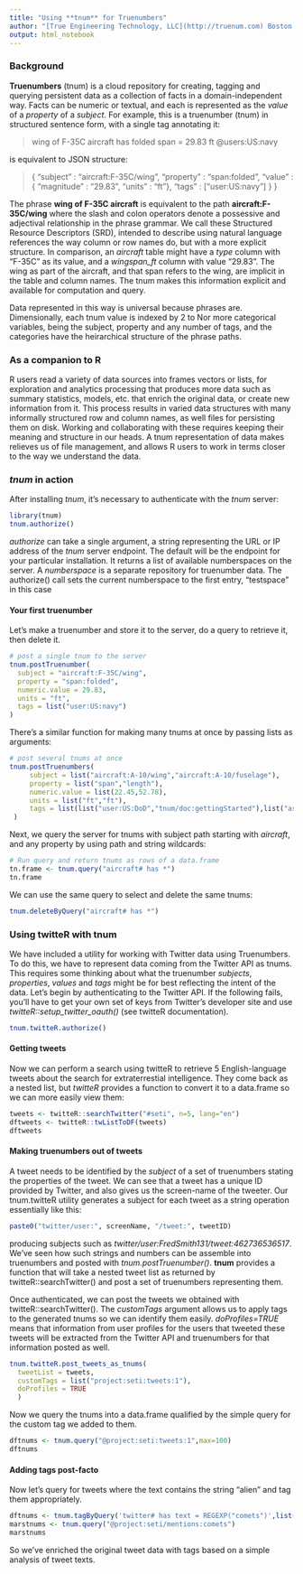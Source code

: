 ```yaml
---
title: "Using **tnum** for Truenumbers"
author: "[True Engineering Technology, LLC](http://truenum.com) Boston MA" 
output: html_notebook
---
```


### Background

**Truenumbers** (tnum) is a cloud repository for creating, tagging and querying persistent data as a collection of facts in a domain-independent way. Facts can be numeric or textual, and each is represented as the *value* of a *property* of a *subject*. For example, this is a truenumber (tnum) in structured sentence form, with a single tag annotating it:

> wing of F-35C aircraft has folded span = 29.83 ft   @users:US:navy

is equivalent to JSON structure:

> { "subject" : "aircraft:F-35C/wing", 
    "property" : "span:folded", 
    "value" : { "magnitude" : "29.83", "units" : "ft"}, 
    "tags" : ["user:US:navy"] }
  }
  
The phrase **wing of F-35C aircraft** is equivalent to the path **aircraft:F-35C/wing** where the slash and colon operators denote a possessive and adjectival relationship in the phrase grammar.  We call these Structured Resource Descriptors (SRD), intended to describe using natural language references the way column or row names do, but with a more explicit structure. In comparison, an *aircraft* table might have a *type* column with "F-35C" as its value, and a *wingspan_ft* column with value "29.83".  The wing as part of the aircraft, and that span refers to the wing, are implicit in the table and column names. The tnum makes this information explicit and available for computation and query.

Data represented in this way is universal because phrases are.  Dimensionally, each tnum value is indexed by 2 to Nor more categorical variables, being the subject, property and any number of tags, and the categories have the heirarchical structure of the phrase paths.  

### As a companion to R

R users read a variety of data sources into frames vectors or lists, for exploration and analytics processing that produces more data such as summary statistics, models, etc. that enrich the original data, or create new information from it. This process results in varied data structures with many informally structured row and column names, as well files for persisting them on disk. Working and collaborating with these requires keeping their meaning and structure in our heads. A tnum representation of data makes relieves us of file management, and allows R users to work in terms closer to the way we understand the data.  


### *tnum* in action

After installing *tnum*, it's necessary to authenticate with the *tnum* server:
```r
library(tnum)
tnum.authorize()
```
*authorize* can take a single argument, a string representing the URL or IP address of the *tnum* server endpoint.  The default will be the endpoint for your particular installation. It returns a list of available numberspaces on the server. A *numberspace* is a separate repository for truenumber data.  The authorize() call sets the current numberspace to the first entry, "testspace" in this case  

#### Your first truenumber
Let's make a truenumber and store it to the server, do a query to retrieve it, then delete it.  

```r
# post a single tnum to the server
tnum.postTruenumber(
  subject = "aircraft:F-35C/wing",
  property = "span:folded",
  numeric.value = 29.83,
  units = "ft",
  tags = list("user:US:navy")
)
```
There's a similar function for making many tnums at once by passing lists as arguments:
```r
# post several tnums at once
tnum.postTruenumbers(
     subject = list("aircraft:A-10/wing","aircraft:A-10/fuselage"),
     property = list("span","length"),
     numeric.value = list(22.45,52.78),
     units = list("ft","ft"),
     tags = list(list("user:US:DoD","tnum/doc:gettingStarted"),list("as-built","user:US:DoD","tnum/doc:gettingStarted"))
 )
```
Next, we query the server for tnums with subject path starting with *aircraft*, and any property by using path and string wildcards:
```r
# Run query and return tnums as rows of a data.frame
tn.frame <- tnum.query("aircraft# has *")
tn.frame
```
We can use the same query to select and delete the same tnums:
```r
tnum.deleteByQuery("aircraft# has *")
```
### Using **twitteR** with **tnum**

We have included a utility for working with Twitter data using Truenumbers. To do this, we have to represent data coming from the Twitter API as tnums.  This requires some thinking about what the truenumber *subjects*, *properties*, *values* and *tags* might be for best reflecting the intent of the data.  Let's begin by authenticating to the Twitter API.  If the following fails, you'll have to get your own set of keys from Twitter's developer site and use *twitteR::setup_twitter_oauth()* (see twitteR documentation).

```r
tnum.twitteR.authorize()
```
#### Getting tweets

Now we can perform a search using twitteR to retrieve 5 English-language tweets about the search for extraterrestial intelligence.  They come back as a nested list, but *twitteR* provides a function to convert it to a data.frame so we can more easily view them: 
```r
tweets <- twitteR::searchTwitter("#seti", n=5, lang="en")
dftweets <- twitteR::twListToDF(tweets)
dftweets
```
#### Making truenumbers out of tweets

A tweet needs to be identified by the *subject* of a set of truenumbers stating the properties of the tweet.  We can see that a tweet has a unique ID provided by Twitter, and also gives us the screen-name of the tweeter.  Our tnum.twitteR utility generates a subject for each tweet as a string operation essentially like this:
```R
paste0("twitter/user:", screenName, "/tweet:", tweetID)

```
producing subjects such as *twitter/user:FredSmith131/tweet:462736536517*.  We've seen how such strings and numbers can be assemble into truenumbers and posted with *tnum.postTruenumber()*.  **tnum** provides a function that will take a nested tweet list as returned by twitteR::searchTwitter() and post a set of truenumbers representing them.  

Once authenticated, we can post the tweets we obtained with twitteR::searchTwitter().  The *customTags* argument allows us to apply tags to the generated tnums so we can identify them easily.  *doProfiles=TRUE* means that information from user profiles for the users that tweeted these tweets will be extracted from the Twitter API and truenumbers for that information posted as well.  
```r
tnum.twitteR.post_tweets_as_tnums(
  tweetList = tweets,
  customTags = list("project:seti:tweets:1"),
  doProfiles = TRUE
  )
```
Now we query the tnums into a data.frame qualified by the simple query for the custom tag we added to them.
```r
dftnums <- tnum.query("@project:seti:tweets:1",max=100)
dftnums
```
#### Adding tags post-facto

Now let's query for tweets where the text contains the string "alien" and tag them appropriately.
```r
dftnums <- tnum.tagByQuery('twitter# has text = REGEXP("comets")',list("project:seti/mentions:comets"),list())
marstnums <- tnum.query("@project:seti/mentions:comets")
marstnums
```
So we've enriched the original tweet data with tags based on a simple analysis of tweet texts. 


